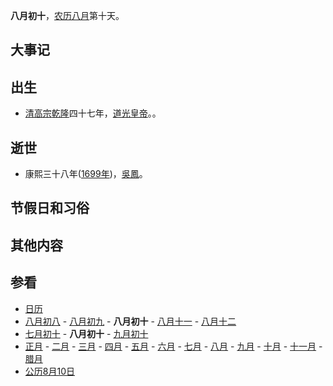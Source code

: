 {{Lunar08Calendar}}
'''八月初十'''，[[农历|农历]][[八月_(农历)|八月]]第十天。

==大事记==

==出生==
*[[清高宗|清高宗]][[乾隆|乾隆]]四十七年，[[道光皇帝|道光皇帝]]。。

==逝世==
*康熙三十八年([[1699年|1699年]])，[[吳鳳|吳鳳]]。
==节假日和习俗==

==其他内容==

==参看==
*[[历史上的今天|日历]]
*[[八月初八|八月初八]] - [[八月初九|八月初九]] - '''八月初十''' - [[八月十一|八月十一]] - [[八月十二|八月十二]]
*[[七月初十|七月初十]] - '''八月初十''' - [[九月初十|九月初十]]
*[[正月|正月]] - [[二月_(农历)|二月]] - [[三月_(农历)|三月]] - [[四月_(农历)|四月]] - [[五月_(农历)|五月]] - [[六月_(农历)|六月]] - [[七月_(农历)|七月]] - [[八月_(农历)|八月]] - [[九月_(农历)|九月]] - [[十月_(农历)|十月]] - [[十一月_(农历)|十一月]] - [[腊月|腊月]]
*[[公历|公历]][[8月10日|8月10日]]